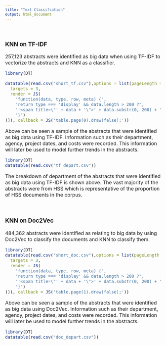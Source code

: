 ```yaml
---
title: "Text Classifcation"
output: html_document
---
```

<font size="3">  

<br />

### **KNN on TF-IDF**  
257,123 abstracts were identified as big data when using TF-IDF to vectorize the abstracts and KNN as a classifier. 
```r
library(DT)

datatable(read.csv("short_tf.csv"),options = list(pageLength = 3, columnDefs = list(list(
  targets = 3,
  render = JS(
    "function(data, type, row, meta) {",
    "return type === 'display' && data.length > 200 ?",
    "'<span title=\"' + data + '\">' + data.substr(0, 200) + '...</span>' : data;",
    "}")
))), callback = JS('table.page(0).draw(false);'))

```
Above can be seen a sample of the abstracts that were identified as big data using TF-IDF. Information such as their department, agency, project dates, and costs were recorded. This information will later be used to model further trends in the abstracts.  
```r
library(DT)
datatable(read.csv("tf_depart.csv"))
```
The breakdown of department of the abstracts that were identified as big data using TF-IDF is shown above. The vast majority of the abstracts were from HSS which is representative of the proportion of HSS documents in the corpus.  

<br />

### **KNN on Doc2Vec**  
484,362 abstracts were identified as relating to big data by using Doc2Vec to classify the documents and KNN to classify them. 
```r
library(DT)
datatable(read.csv("short_doc.csv"),options = list(pageLength = 3, columnDefs = list(list(
  targets = 3,
  render = JS(
    "function(data, type, row, meta) {",
    "return type === 'display' && data.length > 200 ?",
    "'<span title=\"' + data + '\">' + data.substr(0, 200) + '...</span>' : data;",
    "}")
))), callback = JS('table.page(1).draw(false);'))

```
Above can be seen a sample of the abstracts that were identified as big data using Doc2Vec. Information such as their department, agency, project dates, and costs were recorded. This information will later be used to model further trends in the abstracts.
```r
library(DT)
datatable(read.csv("doc_depart.csv"))
```

